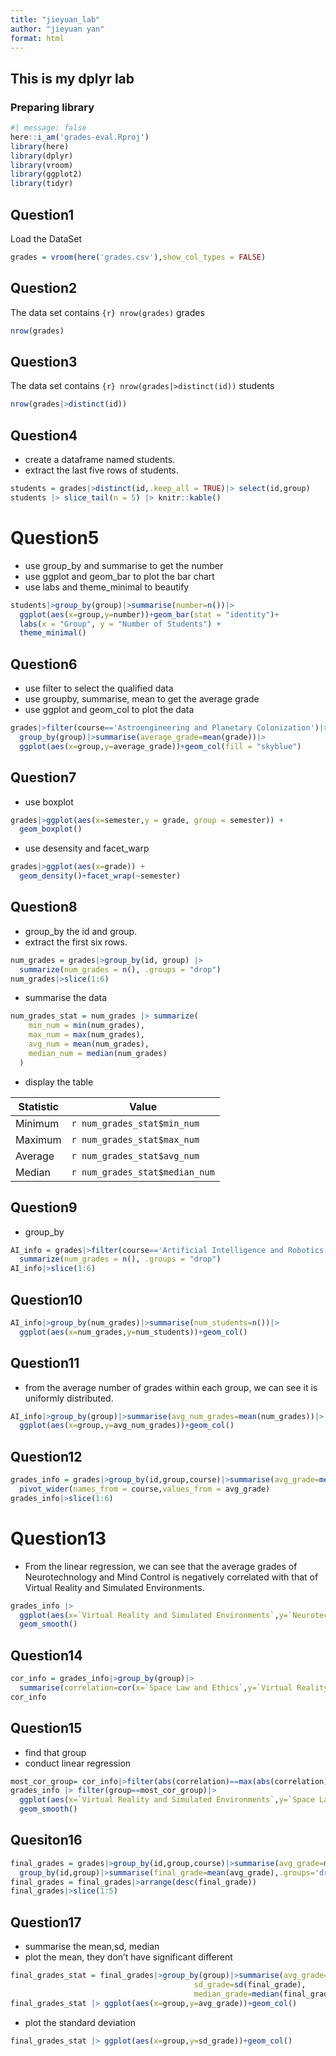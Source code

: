 ```yaml
---
title: "jieyuan_lab"
author: "jieyuan yan"
format: html
---
```


## This is my dplyr lab

### Preparing library
```r
#| message: false
here::i_am('grades-eval.Rproj')
library(here)
library(dplyr)
library(vroom)
library(ggplot2)
library(tidyr)
```

## Question1

Load the DataSet
```r
grades = vroom(here('grades.csv'),show_col_types = FALSE)
```

## Question2

The data set contains `{r} nrow(grades)` grades

```r
nrow(grades)
```

## Question3

The data set contains `{r} nrow(grades|>distinct(id))` students

```r
nrow(grades|>distinct(id))
```

## Question4

- create a dataframe named students.
- extract the last five rows of students.
```r
students = grades|>distinct(id,.keep_all = TRUE)|> select(id,group)
students |> slice_tail(n = 5) |> knitr::kable()
```

# Question5

- use group_by and summarise to get the number
- use ggplot and geom_bar to plot the bar chart
- use labs and theme_minimal to beautify
```r
students|>group_by(group)|>summarise(number=n())|>
  ggplot(aes(x=group,y=number))+geom_bar(stat = "identity")+
  labs(x = "Group", y = "Number of Students") +
  theme_minimal()
```

## Question6

- use filter to select the qualified data
- use groupby, summarise, mean to get the average grade
- use ggplot and geom_col to plot the data
```r
grades|>filter(course=='Astroengineering and Planetary Colonization')|>
  group_by(group)|>summarise(average_grade=mean(grade))|>
  ggplot(aes(x=group,y=average_grade))+geom_col(fill = "skyblue")
```

## Question7
- use boxplot
```r
grades|>ggplot(aes(x=semester,y = grade, group = semester)) +
  geom_boxplot()
```
- use desensity and facet_warp
```r
grades|>ggplot(aes(x=grade)) +
  geom_density()+facet_wrap(~semester)
```

## Question8

- group_by the id and group.
- extract the first six rows.
```r
num_grades = grades|>group_by(id, group) |>
  summarize(num_grades = n(), .groups = "drop")
num_grades|>slice(1:6)
```
- summarise the data
```r
num_grades_stat = num_grades |> summarize(
    min_num = min(num_grades),
    max_num = max(num_grades),
    avg_num = mean(num_grades),
    median_num = median(num_grades)
  )
```

- display the table

| Statistic     | Value   |
|---------------|---------|
| Minimum       | `r num_grades_stat$min_num` |
| Maximum       | `r num_grades_stat$max_num` |
| Average       | `r num_grades_stat$avg_num` |
| Median        | `r num_grades_stat$median_num` |

## Question9

- group_by
```r
AI_info = grades|>filter(course=='Artificial Intelligence and Robotics')|>group_by(id, group) |>
  summarize(num_grades = n(), .groups = "drop")
AI_info|>slice(1:6)
```
## Question10

```r
AI_info|>group_by(num_grades)|>summarise(num_students=n())|>
  ggplot(aes(x=num_grades,y=num_students))+geom_col()
```

## Question11

- from the average number of grades within each group, we can see it is uniformly distributed.

```r
AI_info|>group_by(group)|>summarise(avg_num_grades=mean(num_grades))|>
  ggplot(aes(x=group,y=avg_num_grades))+geom_col()
```

## Question12

```r
grades_info = grades|>group_by(id,group,course)|>summarise(avg_grade=mean(grade),.groups='drop')|>
  pivot_wider(names_from = course,values_from = avg_grade)
grades_info|>slice(1:6)
```

# Question13
- From the linear regression, we can see that the average grades of Neurotechnology and Mind Control is negatively correlated with that of Virtual Reality and Simulated Environments.
```r
grades_info |> 
  ggplot(aes(x=`Virtual Reality and Simulated Environments`,y=`Neurotechnology and Mind Control`))+
  geom_smooth()
```

## Question14

```r
cor_info = grades_info|>group_by(group)|>
  summarise(correlation=cor(x=`Space Law and Ethics`,y=`Virtual Reality and Simulated Environments`))
cor_info
```
## Question15
- find that group
- conduct linear regression
```r
most_cor_group= cor_info|>filter(abs(correlation)==max(abs(correlation)))|>pull(group)
grades_info |> filter(group==most_cor_group)|>
  ggplot(aes(x=`Virtual Reality and Simulated Environments`,y=`Space Law and Ethics`))+
  geom_smooth()
```
## Quesiton16
```r
final_grades = grades|>group_by(id,group,course)|>summarise(avg_grade=mean(grade),.groups='drop')|>
  group_by(id,group)|>summarise(final_grade=mean(avg_grade),.groups='drop')
final_grades = final_grades|>arrange(desc(final_grade))
final_grades|>slice(1:5)
```
## Question17
- summarise the mean,sd, median
- plot the mean, they don't have significant different
```r
final_grades_stat = final_grades|>group_by(group)|>summarise(avg_grade=mean(final_grade),
                                         sd_grade=sd(final_grade),
                                         median_grade=median(final_grade))
final_grades_stat |> ggplot(aes(x=group,y=avg_grade))+geom_col()
```
- plot the standard deviation
```r
final_grades_stat |> ggplot(aes(x=group,y=sd_grade))+geom_col()
```

